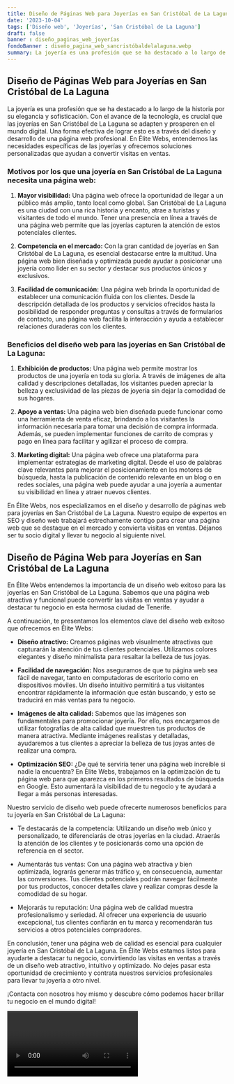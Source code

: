 ```yaml
---
title: Diseño de Páginas Web para Joyerías en San Cristóbal de La Laguna
date: '2023-10-04'
tags: ['Diseño web', 'Joyerías', 'San Cristóbal de La Laguna']
draft: false
banner : diseño_paginas_web_joyerías
fondoBanner : diseño_pagina_web_sancristóbaldelalaguna.webp
summary: La joyería es una profesión que se ha destacado a lo largo de la historia por su elegancia y sofisticación. Con el avance de la tecnología, es crucial que las joyerías en San Cristóbal de La Laguna se adapten y prosperen en el mundo digital. Una forma efectiva de lograr esto es a través del diseño y desarrollo de una página web profesional. En Élite Webs, entendemos las necesidades específicas de las joyerías y ofrecemos soluciones personalizadas que ayudan a convertir visitas en ventas.
---
```


## Diseño de Páginas Web para Joyerías en San Cristóbal de La Laguna

La joyería es una profesión que se ha destacado a lo largo de la historia por su elegancia y sofisticación. Con el avance de la tecnología, es crucial que las joyerías en San Cristóbal de La Laguna se adapten y prosperen en el mundo digital. Una forma efectiva de lograr esto es a través del diseño y desarrollo de una página web profesional. En Élite Webs, entendemos las necesidades específicas de las joyerías y ofrecemos soluciones personalizadas que ayudan a convertir visitas en ventas.

### Motivos por los que una joyería en San Cristóbal de La Laguna necesita una página web:

1. **Mayor visibilidad:** Una página web ofrece la oportunidad de llegar a un público más amplio, tanto local como global. San Cristóbal de La Laguna es una ciudad con una rica historia y encanto, atrae a turistas y visitantes de todo el mundo. Tener una presencia en línea a través de una página web permite que las joyerías capturen la atención de estos potenciales clientes.

2. **Competencia en el mercado:** Con la gran cantidad de joyerías en San Cristóbal de La Laguna, es esencial destacarse entre la multitud. Una página web bien diseñada y optimizada puede ayudar a posicionar una joyería como líder en su sector y destacar sus productos únicos y exclusivos.

3. **Facilidad de comunicación:** Una página web brinda la oportunidad de establecer una comunicación fluida con los clientes. Desde la descripción detallada de los productos y servicios ofrecidos hasta la posibilidad de responder preguntas y consultas a través de formularios de contacto, una página web facilita la interacción y ayuda a establecer relaciones duraderas con los clientes.

### Beneficios del diseño web para las joyerías en San Cristóbal de La Laguna:

1. **Exhibición de productos:** Una página web permite mostrar los productos de una joyería en toda su gloria. A través de imágenes de alta calidad y descripciones detalladas, los visitantes pueden apreciar la belleza y exclusividad de las piezas de joyería sin dejar la comodidad de sus hogares.

2. **Apoyo a ventas:** Una página web bien diseñada puede funcionar como una herramienta de venta eficaz, brindando a los visitantes la información necesaria para tomar una decisión de compra informada. Además, se pueden implementar funciones de carrito de compras y pago en línea para facilitar y agilizar el proceso de compra.

3. **Marketing digital:** Una página web ofrece una plataforma para implementar estrategias de marketing digital. Desde el uso de palabras clave relevantes para mejorar el posicionamiento en los motores de búsqueda, hasta la publicación de contenido relevante en un blog o en redes sociales, una página web puede ayudar a una joyería a aumentar su visibilidad en línea y atraer nuevos clientes.

En Élite Webs, nos especializamos en el diseño y desarrollo de páginas web para joyerías en San Cristóbal de La Laguna. Nuestro equipo de expertos en SEO y diseño web trabajará estrechamente contigo para crear una página web que se destaque en el mercado y convierta visitas en ventas. Déjanos ser tu socio digital y llevar tu negocio al siguiente nivel.

<GifSeo />

<Cta />

## Diseño de Página Web para Joyerías en San Cristóbal de La Laguna

En Élite Webs entendemos la importancia de un diseño web exitoso para las joyerías en San Cristóbal de La Laguna. Sabemos que una página web atractiva y funcional puede convertir las visitas en ventas y ayudar a destacar tu negocio en esta hermosa ciudad de Tenerife.

A continuación, te presentamos los elementos clave del diseño web exitoso que ofrecemos en Élite Webs:

- **Diseño atractivo:** Creamos páginas web visualmente atractivas que capturarán la atención de tus clientes potenciales. Utilizamos colores elegantes y diseño minimalista para resaltar la belleza de tus joyas.

- **Facilidad de navegación:** Nos aseguramos de que tu página web sea fácil de navegar, tanto en computadoras de escritorio como en dispositivos móviles. Un diseño intuitivo permitirá a tus visitantes encontrar rápidamente la información que están buscando, y esto se traducirá en más ventas para tu negocio.

- **Imágenes de alta calidad:** Sabemos que las imágenes son fundamentales para promocionar joyería. Por ello, nos encargamos de utilizar fotografías de alta calidad que muestren tus productos de manera atractiva. Mediante imágenes realistas y detalladas, ayudaremos a tus clientes a apreciar la belleza de tus joyas antes de realizar una compra.

- **Optimización SEO:** ¿De qué te serviría tener una página web increíble si nadie la encuentra? En Élite Webs, trabajamos en la optimización de tu página web para que aparezca en los primeros resultados de búsqueda en Google. Esto aumentará la visibilidad de tu negocio y te ayudará a llegar a más personas interesadas.

Nuestro servicio de diseño web puede ofrecerte numerosos beneficios para tu joyería en San Cristóbal de La Laguna:

- Te destacarás de la competencia: Utilizando un diseño web único y personalizado, te diferenciarás de otras joyerías en la ciudad. Atraerás la atención de los clientes y te posicionarás como una opción de referencia en el sector.

- Aumentarás tus ventas: Con una página web atractiva y bien optimizada, lograrás generar más tráfico y, en consecuencia, aumentar las conversiones. Tus clientes potenciales podrán navegar fácilmente por tus productos, conocer detalles clave y realizar compras desde la comodidad de su hogar.

- Mejorarás tu reputación: Una página web de calidad muestra profesionalismo y seriedad. Al ofrecer una experiencia de usuario excepcional, tus clientes confiarán en tu marca y recomendarán tus servicios a otros potenciales compradores.

En conclusión, tener una página web de calidad es esencial para cualquier joyería en San Cristóbal de La Laguna. En Élite Webs estamos listos para ayudarte a destacar tu negocio, convirtiendo las visitas en ventas a través de un diseño web atractivo, intuitivo y optimizado. No dejes pasar esta oportunidad de crecimiento y contrata nuestros servicios profesionales para llevar tu joyería a otro nivel.

¡Contacta con nosotros hoy mismo y descubre cómo podemos hacer brillar tu negocio en el mundo digital!

<Video />

<CtaBot job='Joyerías' city='San Cristóbal de La Laguna'/>

<Gmaps query='San Cristóbal de La Laguna+españa+maps' />
